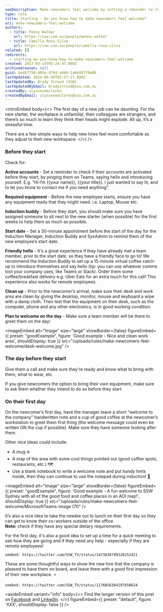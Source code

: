 ```yaml
---
seoDescription: Make newcomers feel welcome by setting a reminder to check their accounts, ensuring required equipment, assigning an induction buddy, and planning a friendly hello on their first day.
type: rule
title: Starting - Do you know how to make newcomers feel welcome?
uri: make-newcomers-feel-welcome
authors:
  - title: Penny Walker
    url: https://ssw.com.au/people/penny-walker
  - title: Camilla Rosa Silva
    url: https://ssw.com.au/people/camilla-rosa-silva
related: []
redirects:
  - starting-do-you-know-how-to-make-newcomers-feel-welcome
created: 2017-03-14T05:24:47.000Z
archivedreason: null
guid: be4b7750-805a-4704-a04b-1a6dd47f8e80
lastUpdated: 2024-06-08T03:27:17.000Z
lastUpdatedBy: Brady Stroud [SSW]
lastUpdatedByEmail: bradystroud@ssw.com.au
createdBy: ulyssesmaclaren
createdByEmail: ulyssesmaclaren@ssw.com.au
---
```


<introEmbed
  body={<>
The first day of a new job can be daunting. For the new starter, the workplace is unfamiliar, their colleagues are strangers, and there’s so much to learn they think their heads might explode. All up, it’s a stressful time.

There are a few simple ways to help new hires feel more comfortable as they adjust to their new workspace:
  </>}
/>
### Before they start

Check for:

**Active accounts** - Set a reminder to check if their accounts are activated before they start, by pinging them on Teams, saying hello and introducing yourself. E.g. “Hi I’m &#123;&#123;your name&#125;&#125;, &#123;&#123;your title&#125;&#125;. I just wanted to say hi, and to let you know to contact me if you need anything”.

**Required equipment** - Before the new employee starts, ensure you have any equipment ready that they might need. i.e. Laptop, Mouse etc.

**Induction buddy** - Before they start, you should make sure you have assigned someone to sit next to the new starter (when possible) for the first weeks to help them as much as possible.

**Start date** - Set a 30-minute appointment before the start of the day for the Induction Manager, Induction Buddy and SysAdmin to remind them of the new employee’s start date.

**Friendly hello** - It's a great experience if they have already met a team member, prior to the start date, so they have a friendly face to go to! We recommend the Induction Buddy to set up a 15-minute virtual coffee catch-up to introduce themselves and say hello (tip: you can use whatever comms tool your company uses, like Teams or Slack). Order them some coffee/breakfast delivery e.g. Uber Eats for an extra touch for this call! This experience also works for remote employees.

**Clean up** - Prior to the newcomer’s arrival, make sure their desk and work area are clean by giving the desktop, monitor, mouse and keyboard a wipe with a damp cloth. Then test that the equipment on their desk, such as the computer, phone and any other electronics, is in good working condition.

**Plan to welcome on the day** - Make sure a team member will be there to greet them on the day!

<imageEmbed
  alt="Image"
  size="large"
  showBorder={false}
  figureEmbed={{
    preset: "goodExample",
    figure: 'Good example - Nice and clean work area',
    shouldDisplay: true
  }}
  src="/uploads/rules/make-newcomers-feel-welcome/desk-welcome.jpg"
/>

### The day before they start

Give them a call and make sure they're ready and know what to bring with them, what to wear, etc.

If you give newcomers the option to bring their own equipment, make sure to ask them whether they intend to do so before they start.

### On their first day

On the newcomer’s first day, have the manager leave a short “welcome to the company” handwritten note and a cup of good coffee at the newcomer’s workstation to greet them first thing (the welcome message could even be written ON the cup if possible). Make sure they have someone looking after them.

Other nice ideas could include:

- A mug ☕
- A map of the area with some cool things pointed out (good coffee spots, restaurants, etc.) 🗺️
- Use a blank notebook to write a welcome note and put handy hints inside, then they can continue to use the notepad during induction! 📓

<imageEmbed
  alt="Image"
  size="large"
  showBorder={false}
  figureEmbed={{
    preset: "goodExample",
    figure: 'Good example - A fun welcome to SSW Sydney with all of the good food and coffee places in an AOI map!',
    shouldDisplay: true
  }}
  src="/uploads/rules/make-newcomers-feel-welcome/MicrosoftTeams-image (70"
/>

It’s also a nice idea to take the newbie out to lunch on their first day so they can get to know their co-workers outside of the office.\
**Note:** check if they have any special dietary requirements.

For the first day, it's also a good idea to set up a time for a quick meeting to see how they are going and if they need any help - especially if they are remote employees!

`oembed: https://twitter.com/SSW_TV/status/1473834799320252421`

These are some thoughtful ways to show the new hire that the company is pleased to have them on board, and leave them with a good first impression of their new workplace. ⭐

`oembed: https://twitter.com/SSW_TV/status/1176056364197658624`

<asideEmbed
  variant="info"
  body={<>
    Find the longer version of this post on [Facebook](https://www.facebook.com/SSW.page/photos/pb.120920301257947.-2207520000.1569264924./3020784747938140/?type=1&theater) and [LinkedIn](https://www.linkedin.com/posts/ssw_the-1st-day-of-a-new-job-can-be-daunting-activity-6581822083670642688-DFTl).
  </>}
  figureEmbed={{
    preset: "default",
    figure: 'XXX',
    shouldDisplay: false
  }}
/>
